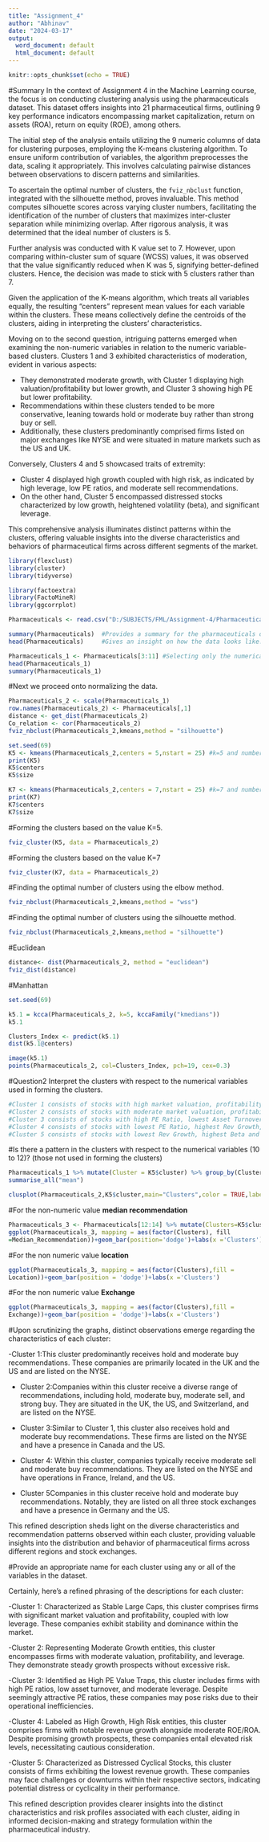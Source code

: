 ---
title: "Assignment_4"
author: "Abhinav"
date: "2024-03-17"
output:
  word_document: default
  html_document: default
---

```{r setup, include=FALSE}
knitr::opts_chunk$set(echo = TRUE)
```


#Summary
In the context of Assignment 4 in the Machine Learning course, the focus is on conducting clustering analysis using the pharmaceuticals dataset. This dataset offers insights into 21 pharmaceutical firms, outlining 9 key performance indicators encompassing market capitalization, return on assets (ROA), return on equity (ROE), among others.

The initial step of the analysis entails utilizing the 9 numeric columns of data for clustering purposes, employing the K-means clustering algorithm. To ensure uniform contribution of variables, the algorithm preprocesses the data, scaling it appropriately. This involves calculating pairwise distances between observations to discern patterns and similarities.

To ascertain the optimal number of clusters, the `fviz_nbclust` function, integrated with the silhouette method, proves invaluable. This method computes silhouette scores across varying cluster numbers, facilitating the identification of the number of clusters that maximizes inter-cluster separation while minimizing overlap. After rigorous analysis, it was determined that the ideal number of clusters is 5.

Further analysis was conducted with K value set to 7. However, upon comparing within-cluster sum of square (WCSS) values, it was observed that the value significantly reduced when K was 5, signifying better-defined clusters. Hence, the decision was made to stick with 5 clusters rather than 7.

Given the application of the K-means algorithm, which treats all variables equally, the resulting "centers" represent mean values for each variable within the clusters. These means collectively define the centroids of the clusters, aiding in interpreting the clusters' characteristics.

Moving on to the second question, intriguing patterns emerged when examining the non-numeric variables in relation to the numeric variable-based clusters. Clusters 1 and 3 exhibited characteristics of moderation, evident in various aspects:

- They demonstrated moderate growth, with Cluster 1 displaying high valuation/profitability but lower growth, and Cluster 3 showing high PE but lower profitability.
- Recommendations within these clusters tended to be more conservative, leaning towards hold or moderate buy rather than strong buy or sell.
- Additionally, these clusters predominantly comprised firms listed on major exchanges like NYSE and were situated in mature markets such as the US and UK.

Conversely, Clusters 4 and 5 showcased traits of extremity:

- Cluster 4 displayed high growth coupled with high risk, as indicated by high leverage, low PE ratios, and moderate sell recommendations.
- On the other hand, Cluster 5 encompassed distressed stocks characterized by low growth, heightened volatility (beta), and significant leverage.

This comprehensive analysis illuminates distinct patterns within the clusters, offering valuable insights into the diverse characteristics and behaviors of pharmaceutical firms across different segments of the market.

```{r}
library(flexclust)
library(cluster)
library(tidyverse)
```

```{r}
library(factoextra)
library(FactoMineR)
library(ggcorrplot)
```

```{r}


Pharmaceuticals <- read.csv("D:/SUBJECTS/FML/Assignment-4/Pharmaceuticals.csv")
```

```{r}
summary(Pharmaceuticals)  #Provides a summary for the pharmaceuticals data.
head(Pharmaceuticals)     #Gives an insight on how the data looks like.
```

```{r}
Pharmaceuticals_1 <- Pharmaceuticals[3:11] #Selecting only the numerical variables 1 to 9
head(Pharmaceuticals_1)
summary(Pharmaceuticals_1)
```

#Next we proceed onto normalizing the data.

```{r}
Pharmaceuticals_2 <- scale(Pharmaceuticals_1)
row.names(Pharmaceuticals_2) <- Pharmaceuticals[,1]
distance <- get_dist(Pharmaceuticals_2)
Co_relation <- cor(Pharmaceuticals_2)
fviz_nbclust(Pharmaceuticals_2,kmeans,method = "silhouette")
```

```{r}
set.seed(69)
K5 <- kmeans(Pharmaceuticals_2,centers = 5,nstart = 25) #k=5 and number of restarts are 25
print(K5)
K5$centers
K5$size
```

```{r}
K7 <- kmeans(Pharmaceuticals_2,centers = 7,nstart = 25) #k=7 and number of restarts are 25
print(K7)
K7$centers
K7$size
```

#Forming the clusters based on the value K=5.
```{r}
fviz_cluster(K5, data = Pharmaceuticals_2)
```

#Forming the clusters based on the value K=7
```{r}
fviz_cluster(K7, data = Pharmaceuticals_2)
```

#Finding the optimal number of clusters using the elbow method.
```{r}
fviz_nbclust(Pharmaceuticals_2,kmeans,method = "wss")
```

#Finding the optimal number of clusters using the silhouette method.
```{r}
fviz_nbclust(Pharmaceuticals_2,kmeans,method = "silhouette")
```

#Euclidean
```{r}
distance<- dist(Pharmaceuticals_2, method = "euclidean")
fviz_dist(distance)

```

#Manhattan
```{r}
set.seed(69)

k5.1 = kcca(Pharmaceuticals_2, k=5, kccaFamily("kmedians"))
k5.1
```

```{r}
Clusters_Index <- predict(k5.1)
dist(k5.1@centers)

image(k5.1)
points(Pharmaceuticals_2, col=Clusters_Index, pch=19, cex=0.3)
```

#Question2 
Interpret the clusters with respect to the numerical variables used in forming the clusters. 

```{r}
#Cluster 1 consists of stocks with high market valuation, profitability (ROE, ROA) and low leverage.
#Cluster 2 consists of stocks with moderate market valuation, profitability and leverage.
#Cluster 3 consists of stocks with high PE Ratio, lowest Asset Turnover and moderate leverage.
#Cluster 4 consists of stocks with lowest PE Ratio, highest Rev Growth, moderate ROE, ROA and high leverage.
#Cluster 5 consists of stocks with lowest Rev Growth, highest Beta and leverage
```

#Is there a pattern in the clusters with respect to the numerical variables (10 to 12)? (those not used in forming the clusters)
```{r}
Pharmaceuticals_1 %>% mutate(Cluster = K5$cluster) %>% group_by(Cluster) %>%
summarise_all("mean")

clusplot(Pharmaceuticals_2,K5$cluster,main="Clusters",color = TRUE,labels = 3, lines = 0)
```

#For the non-numeric value **median recommendation**
```{r}
Pharmaceuticals_3 <- Pharmaceuticals[12:14] %>% mutate(Clusters=K5$cluster)
ggplot(Pharmaceuticals_3, mapping = aes(factor(Clusters), fill 
=Median_Recommendation))+geom_bar(position='dodge')+labs(x ='Clusters')

```

#For the non  numeric value **location**
```{r}
ggplot(Pharmaceuticals_3, mapping = aes(factor(Clusters),fill =
Location))+geom_bar(position = 'dodge')+labs(x ='Clusters')
```

#For the non numeric value **Exchange**
```{r}
ggplot(Pharmaceuticals_3, mapping = aes(factor(Clusters),fill =
Exchange))+geom_bar(position = 'dodge')+labs(x ='Clusters')
```


#Upon scrutinizing the graphs, distinct observations emerge regarding the characteristics of each cluster:

-Cluster 1:This cluster predominantly receives hold and moderate buy recommendations. These companies are primarily located in the UK and the US and are listed on the NYSE.

- Cluster 2:Companies within this cluster receive a diverse range of recommendations, including hold, moderate buy, moderate sell, and strong buy. They are situated in the UK, the US, and Switzerland, and are listed on the NYSE.

- Cluster 3:Similar to Cluster 1, this cluster also receives hold and moderate buy recommendations. These firms are listed on the NYSE and have a presence in Canada and the US.

- Cluster 4: Within this cluster, companies typically receive moderate sell and moderate buy recommendations. They are listed on the NYSE and have operations in France, Ireland, and the US.

- Cluster 5Companies in this cluster receive hold and moderate buy recommendations. Notably, they are listed on all three stock exchanges and have a presence in Germany and the US.

This refined description sheds light on the diverse characteristics and recommendation patterns observed within each cluster, providing valuable insights into the distribution and behavior of pharmaceutical firms across different regions and stock exchanges.

#Provide an appropriate name for each cluster using any or all of the variables in the dataset.

Certainly, here's a refined phrasing of the descriptions for each cluster:

-Cluster 1: Characterized as Stable Large Caps, this cluster comprises firms with significant market valuation and profitability, coupled with low leverage. These companies exhibit stability and dominance within the market.

-Cluster 2: Representing Moderate Growth entities, this cluster encompasses firms with moderate valuation, profitability, and leverage. They demonstrate steady growth prospects without excessive risk.

-Cluster 3: Identified as High PE Value Traps, this cluster includes firms with high PE ratios, low asset turnover, and moderate leverage. Despite seemingly attractive PE ratios, these companies may pose risks due to their operational inefficiencies.

-Cluster 4: Labeled as High Growth, High Risk entities, this cluster comprises firms with notable revenue growth alongside moderate ROE/ROA. Despite promising growth prospects, these companies entail elevated risk levels, necessitating cautious consideration.

-Cluster 5: Characterized as Distressed Cyclical Stocks, this cluster consists of firms exhibiting the lowest revenue growth. These companies may face challenges or downturns within their respective sectors, indicating potential distress or cyclicality in their performance.

This refined description provides clearer insights into the distinct characteristics and risk profiles associated with each cluster, aiding in informed decision-making and strategy formulation within the pharmaceutical industry.


